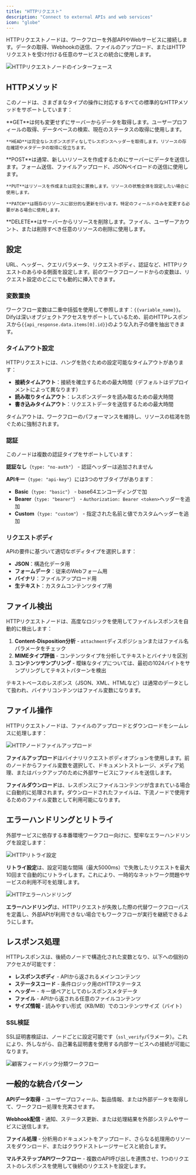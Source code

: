 ```yaml
---
title: "HTTPリクエスト"
description: "Connect to external APIs and web services"
icon: "globe"
---
```


HTTPリクエストノードは、ワークフローを外部APIやWebサービスに接続します。データの取得、Webhookの送信、ファイルのアップロード、またはHTTPリクエストを受け付ける任意のサービスとの統合に使用します。

<Frame caption="HTTPリクエストノードの設定">
  <img src="https://assets-docs.dify.ai/dify-enterprise-mintlify/en/guides/workflow/node/07c5e952eb4c9d6a32d0b7c2d855d4a5.png" alt="HTTPリクエストノードのインターフェース" />
</Frame>

## HTTPメソッド

このノードは、さまざまなタイプの操作に対応するすべての標準的なHTTPメソッドをサポートしています：

<Tabs>
  <Tab title="データ取得">
    **GET**は何も変更せずにサーバーからデータを取得します。ユーザープロフィールの取得、データベースの検索、現在のステータスの取得に使用します。
    
    **HEAD**は完全なレスポンスボディなしでレスポンスヘッダーを取得します。リソースの存在確認やメタデータの取得に役立ちます。
  </Tab>
  
  <Tab title="データ送信">
    **POST**は通常、新しいリソースを作成するためにサーバーにデータを送信します。フォーム送信、ファイルアップロード、JSONペイロードの送信に使用します。
    
    **PUT**はリソースを作成または完全に置換します。リソースの状態全体を設定したい場合に使用します。
    
    **PATCH**は既存のリソースに部分的な更新を行います。特定のフィールドのみを変更する必要がある場合に使用します。
  </Tab>
  
  <Tab title="リソース管理">
    **DELETE**はサーバーからリソースを削除します。ファイル、ユーザーアカウント、または削除すべき任意のリソースの削除に使用します。
  </Tab>
</Tabs>

## 設定

URL、ヘッダー、クエリパラメータ、リクエストボディ、認証など、HTTPリクエストのあらゆる側面を設定します。前のワークフローノードからの変数は、リクエスト設定のどこにでも動的に挿入できます。

### 変数置換

ワークフロー変数は二重中括弧を使用して参照します：`{{variable_name}}`。Difyは深いオブジェクトアクセスをサポートしているため、前のHTTPレスポンスから`{{api_response.data.items[0].id}}`のような入れ子の値を抽出できます。

### タイムアウト設定

HTTPリクエストには、ハングを防ぐための設定可能なタイムアウトがあります：
- **接続タイムアウト**：接続を確立するための最大時間（デフォルトはデプロイメントによって異なります）
- **読み取りタイムアウト**：レスポンスデータを読み取るための最大時間
- **書き込みタイムアウト**：リクエストデータを送信するための最大時間

タイムアウトは、ワークフローのパフォーマンスを維持し、リソースの枯渇を防ぐために強制されます。

### 認証

このノードは複数の認証タイプをサポートしています：

**認証なし**（`type: "no-auth"`） - 認証ヘッダーは追加されません

**APIキー**（`type: "api-key"`）には3つのサブタイプがあります：
- **Basic**（`type: "basic"`） - base64エンコーディングで加
- **Bearer**（`type: "bearer"`） - `Authorization: Bearer <token>`ヘッダーを追加
- **Custom**（`type: "custom"`） - 指定された名前と値でカスタムヘッダーを追加

### リクエストボディ

APIの要件に基づいて適切なボディタイプを選択します：

- **JSON**：構造化データ用
- **フォームデータ**：従来のWebフォーム用
- **バイナリ**：ファイルアップロード用
- **生テキスト**：カスタムコンテンツタイプ用

## ファイル検出

HTTPリクエストノードは、高度なロジックを使用してファイルレスポンスを自動的に検出します：

1. **Content-Disposition分析** - `attachment`ディスポジションまたはファイル名パラメータをチェック
2. **MIMEタイプ評価** - コンテンツタイプを分析してテキストとバイナリを区別
3. **コンテンツサンプリング** - 曖昧なタイプについては、最初の1024バイトをサンプリングしてテキストパターンを検出

テキストベースのレスポンス（JSON、XML、HTMLなど）は通常のデータとして扱われ、バイナリコンテンツはファイル変数になります。

## ファイル操作

HTTPリクエストノードは、ファイルのアップロードとダウンロードをシームレスに処理します：

<Frame caption="ファイルアップロード設定の例">
  <img src="https://assets-docs.dify.ai/dify-enterprise-mintlify/en/guides/workflow/node/1f2e33cf7bed33096b5aee145006193d.png" alt="HTTPノードファイルアップロード" />
</Frame>

**ファイルアップロード**はバイナリリクエストボディオプションを使用します。前のノードからファイル変数を選択して、ドキュメントストレージ、メディア処理、またはバックアップのために外部サービスにファイルを送信します。

**ファイルダウンロード**は、レスポンスにファイルコンテンツが含まれている場合に自動的に処理されます。ダウンロードされたファイルは、下流ノードで使用するためのファイル変数として利用可能になります。

## エラーハンドリングとリトライ

外部サービスに依存する本番環境ワークフロー向けに、堅牢なエラーハンドリングを設定します：

<Frame caption="HTTPリトライ設定">
  <img src="https://assets-docs.dify.ai/2024/12/2e7c6080c0875e31a074c2a9a4543797.png" alt="HTTPリトライ設定" />
</Frame>

**リトライ設定**は、設定可能な間隔（最大5000ms）で失敗したリクエストを最大10回まで自動的にリトライします。これにより、一時的なネットワーク問題やサービスの利用不可を処理します。

<Frame caption="HTTPエラーハンドリングオプション">
  <img src="https://assets-docs.dify.ai/2024/12/91daa86d9770390ab2a41d6d0b6ed1e7.png" alt="HTTPエラーハンドリング" />
</Frame>

**エラーハンドリング**は、HTTPリクエストが失敗した際の代替ワークフローパスを定義し、外部APIが利用できない場合でもワークフローが実行を継続できるようにします。

## レスポンス処理

HTTPレスポンスは、後続のノードで構造化された変数となり、以下への個別のアクセスが可能です：

- **レスポンスボディ** - APIから返されるメインコンテンツ
- **ステータスコード** - 条件ロジック用のHTTPステータス
- **ヘッダー** - キー値ペアとしてのレスポンスメタデータ
- **ファイル** - APIから返される任意のファイルコンテンツ
- **サイズ情報** - 読みやすい形式（KB/MB）でのコンテンツサイズ（バイト）

### SSL検証

SSL証明書検証は、ノードごとに設定可能です（`ssl_verify`パラメータ）。これにより、外しながら、自己署名証明書を使用する内部サービスへの接続が可能になります。

<Frame caption="動的API統合のワークフロー例">
  <img src="https://assets-docs.dify.ai/dify-enterprise-mintlify/en/guides/workflow/node/090975269f8998f906c5636dde8d9540.png" alt="顧客フィードバック分類ワークフロー" />
</Frame>

## 一般的な統合パターン

**APIデータ取得** - ユーザープロフィール、製品情報、または外部データを取得して、ワークフロー処理を充実させます。

**Webhook配信** - 通知、ステータス更新、または処理結果を外部システムやサービスに送信します。

**ファイル処理** - 分析用のドキュメントをアップロード、さらなる処理用のリソースをダウンロード、またはクラウドストレージサービスと統合します。

**マルチステップAPIワークフロー** - 複数のAPI呼び出しを連携させ、1つのリクエストのレスポンスを使用して後続のリクエストを設定します。